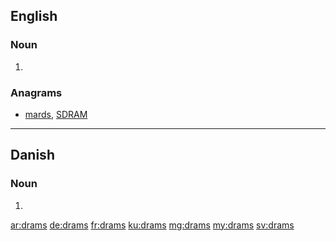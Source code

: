 ==English==

===Noun===
{{head|en|noun plural form}}

# {{plural of|dram|lang=en}}

===Anagrams===
* [[mards#English|mards]], [[SDRAM#English|SDRAM]]

----

==Danish==

===Noun===
{{head|da|noun form|g=c}}

# {{genitive singular indefinite of|dram|lang=da}}

[[ar:drams]]
[[de:drams]]
[[fr:drams]]
[[ku:drams]]
[[mg:drams]]
[[my:drams]]
[[sv:drams]]